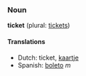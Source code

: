 ===Noun===
'''ticket''' (plural: [[tickets]])

====Translations====
*Dutch: ticket, [[kaartje]]
*Spanish: [[boleto]] ''m''